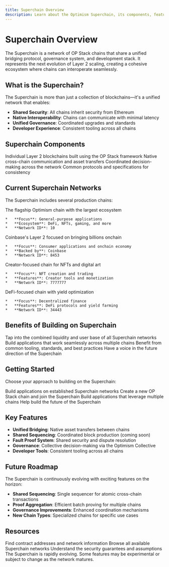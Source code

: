 ```yaml
---
title: Superchain Overview
description: Learn about the Optimism Superchain, its components, features, and how to get started.
---
```


# Superchain Overview

The Superchain is a network of OP Stack chains that share a unified bridging protocol, governance system, and development stack. It represents the next evolution of Layer 2 scaling, creating a cohesive ecosystem where chains can interoperate seamlessly.

## What is the Superchain?

The Superchain is more than just a collection of blockchains—it's a unified network that enables:

*   **Shared Security**: All chains inherit security from Ethereum
*   **Native Interoperability**: Chains can communicate with minimal latency
*   **Unified Governance**: Coordinated upgrades and standards
*   **Developer Experience**: Consistent tooling across all chains

## Superchain Components

<CardGroup cols={2}>
  <Card title="OP Stack Chains" icon="link">
    Individual Layer 2 blockchains built using the OP Stack framework
  </Card>

  <Card title="Bridging Protocol" icon="bridge">
    Native cross-chain communication and asset transfers
  </Card>

  <Card title="Governance System" icon="users">
    Coordinated decision-making across the network
  </Card>

  <Card title="Shared Standards" icon="shield">
    Common protocols and specifications for consistency
  </Card>
</CardGroup>

## Current Superchain Networks

The Superchain includes several production chains:

<Tabs>
  <Tab title="OP Mainnet">
    The flagship Optimism chain with the largest ecosystem

    *   **Focus**: General-purpose applications
    *   **Ecosystem**: DeFi, NFTs, gaming, and more
    *   **Network ID**: 10
  </Tab>

  <Tab title="Base">
    Coinbase's Layer 2 focused on bringing billions onchain

    *   **Focus**: Consumer applications and onchain economy
    *   **Backed by**: Coinbase
    *   **Network ID**: 8453
  </Tab>

  <Tab title="Zora">
    Creator-focused chain for NFTs and digital art

    *   **Focus**: NFT creation and trading
    *   **Features**: Creator tools and monetization
    *   **Network ID**: 7777777
  </Tab>

  <Tab title="Mode">
    DeFi-focused chain with yield optimization

    *   **Focus**: Decentralized finance
    *   **Features**: DeFi protocols and yield farming
    *   **Network ID**: 34443
  </Tab>
</Tabs>

## Benefits of Building on Superchain

<Steps>
  <Step title="Network Effects">
    Tap into the combined liquidity and user base of all Superchain networks
  </Step>

  <Step title="Interoperability">
    Build applications that work seamlessly across multiple chains
  </Step>

  <Step title="Shared Infrastructure">
    Benefit from common tooling, standards, and best practices
  </Step>

  <Step title="Governance Participation">
    Have a voice in the future direction of the Superchain
  </Step>
</Steps>

## Getting Started

Choose your approach to building on the Superchain:

<CardGroup cols={2}>
  <Card title="Deploy on Existing Chain" href="/app-developers/get-started" icon="rocket">
    Build applications on established Superchain networks
  </Card>

  <Card title="Launch Your Own Chain" href="/operators/chain-operators" icon="plus">
    Create a new OP Stack chain and join the Superchain
  </Card>

  <Card title="Cross-Chain Development" href="/interop/get-started" icon="arrows-exchange">
    Build applications that leverage multiple chains
  </Card>

  <Card title="Contribute to Ecosystem" href="/stack/contribute" icon="heart">
    Help build the future of the Superchain
  </Card>
</CardGroup>

## Key Features

*   **Unified Bridging**: Native asset transfers between chains
*   **Shared Sequencing**: Coordinated block production (coming soon)
*   **Fault Proof System**: Shared security and dispute resolution
*   **Governance**: Collective decision-making via the Optimism Collective
*   **Developer Tools**: Consistent tooling across all chains

## Future Roadmap

The Superchain is continuously evolving with exciting features on the horizon:

*   **Shared Sequencing**: Single sequencer for atomic cross-chain transactions
*   **Proof Aggregation**: Efficient batch proving for multiple chains
*   **Governance Improvements**: Enhanced coordination mechanisms
*   **New Chain Types**: Specialized chains for specific use cases

## Resources

<CardGroup cols={3}>
  <Card title="Chain Addresses" href="/superchain/addresses" icon="map">
    Find contract addresses and network information
  </Card>

  <Card title="Network List" href="/superchain/network-list" icon="list">
    Browse all available Superchain networks
  </Card>

  <Card title="Security Model" href="/superchain/security-model" icon="shield">
    Understand the security guarantees and assumptions
  </Card>
</CardGroup>

<Warning>
  The Superchain is rapidly evolving. Some features may be experimental or subject to change as the network matures.
</Warning>
